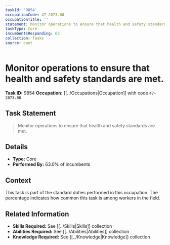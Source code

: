 ```yaml
---
taskId: '9854'
occupationCode: 47-2073.00
occupationTitle: ''
statement: Monitor operations to ensure that health and safety standards are met.
taskType: Core
incumbentsResponding: 63
collection: Tasks
source: onet
---
```

# Monitor operations to ensure that health and safety standards are met.

**Task ID:** 9854
**Occupation:** [[../Occupations|Occupation]] with code `47-2073.00`

## Task Statement

> Monitor operations to ensure that health and safety standards are met.

## Details

- **Type:** Core
- **Performed By:** 63.0% of incumbents

## Context

This task is part of the standard duties performed in this occupation. The percentage indicates how common this task is among workers in the field.

## Related Information

- **Skills Required:** See [[../Skills|Skills]] collection
- **Abilities Required:** See [[../Abilities|Abilities]] collection
- **Knowledge Required:** See [[../Knowledge|Knowledge]] collection

